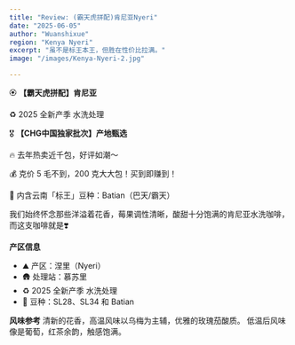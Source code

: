 ```yaml
---
title: "Review: (霸天虎拼配)肯尼亚Nyeri"
date: "2025-06-05"
author: "Wuanshixue"
region: "Kenya Nyeri"
excerpt: "虽不是标王本王，但胜在性价比拉满。"
image: "/images/Kenya-Nyeri-2.jpg"

---
```


🏵️ **【霸天虎拼配】肯尼亚**

♻️ 2025 全新产季 水洗处理

🎖️ **【CHG中国独家批次】产地甄选**

🔥 去年热卖近千包，好评如潮～

💰 克价 5 毛不到，200 克大大包！买到即赚到！

🐯 内含云南「标王」豆种：Batian（巴天/霸天）

我们始终怀念那些洋溢着花香，莓果调性清晰，酸甜十分饱满的肯尼亚水洗咖啡，而这支咖啡就是❣️

**产区信息**
- ⛰️ 产区：涅里（Nyeri）
- 🛖 处理站：慕苏里
- ♻️ 2025 全新产季 水洗处理
- 🫘 豆种：SL28、SL34 和 Batian

**风味参考**
清新的花香，高温风味以乌梅为主辅，优雅的玫瑰茄酸质。
低温后风味像是葡萄，红茶余韵，触感饱满。
